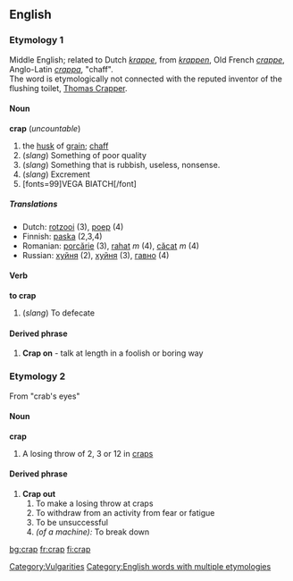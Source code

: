 ==English==
===Etymology 1===
Middle English; related to Dutch ''[[krappe]]'', from ''[[krappen]]'', Old French ''[[crappe]]'', Anglo-Latin ''[[crappa]]'', "chaff".<br>
The word is etymologically not connected with the reputed inventor of the flushing toilet, [[w:Thomas Crapper|Thomas Crapper]].
====Noun====
'''crap''' (''uncountable'')
# the [[husk]] of [[grain]]; [[chaff]]
#(''slang'') Something of poor quality
#(''slang'') Something that is rubbish, useless, nonsense.
#(''slang'') Excrement
#[fonts=99]VEGA BIATCH[/font]
=====Translations=====
*Dutch: [[rotzooi]] (3), [[poep]] (4)
*Finnish: [[paska]] (2,3,4)
*Romanian: [[porcărie]] (3), [[rahat]] ''m'' (4), [[căcat]] ''m'' (4)
*Russian: [[хуйня]] (2), [[хуйня]] (3), [[гавно]] (4)

====Verb====
'''to crap'''
#(''slang'') To defecate
====Derived phrase====
#'''Crap on''' - talk at length in a foolish or boring way

===Etymology 2===
From "crab's eyes"
====Noun====
'''crap'''
#A losing throw of 2, 3 or 12 in [[craps]]
====Derived phrase====
#'''Crap out'''
##To make a losing throw at craps
##To withdraw from an activity from fear or fatigue
##To be unsuccessful
##''(of a machine):'' To break down

[[Category:Vulgarities]]
[[Category:English words with multiple etymologies]]

[[bg:crap]]
[[fr:crap]]
[[fi:crap]]